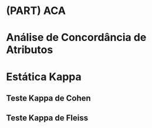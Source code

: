# (PART) ACA {-}

# Análise de Concordância de Atributos

# Estática Kappa

## Teste Kappa de Cohen


## Teste Kappa de Fleiss


<!-- https://support.minitab.com/pt-br/minitab/19/help-and-how-to/quality-and-process-improvement/measurement-system-analysis/how-to/attribute-agreement-analysis/attribute-agreement-analysis/methods-and-formulas/kappa-statistics/ -->